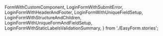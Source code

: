   FormWithCustomComponent,
  LoginFormWithSubmitError,
  LoginFormWithHeaderAndFooter,
  LoginFormWithUniqueFieldSetup,
  LoginFormWithStructureAndChildren,
  LoginFormWithUniqueFormAndFieldSetup,
  LoginFormWithStaticLabelsValidationSummary,
} from './EasyForm.stories';

<Meta isTemplate />

<Title />

Built on top of `react-final-form`, the `<EasyForm>` component aims to make setting up
forms in React as easy as possible. It includes simple and extensible handling
of common form aspects, such as defining shared validation rules, generating a validation summary
after submit attempts, global `disabled` handling throughout the form, etc.

The fundamental feature of the `<EasyForm>` however is its `structure` prop -
an array of objects that can be used to generate the entire form.
This is particularly useful for any applications that include form building
and store/return that structural data from API endpoints.

## Table of Contents

- [Basic usage](#basic-usage)
  - [`header` and `footer`](#header-and-footer)
  - [Understanding `structure`](#understanding-structure)
- [Advanced Usage](#advanced-usage)
  - [Using your own components with `structure`](#using-your-own-components-with-structure)
  - [Defining default field behaviour](#defining-default-field-behaviour)
  - [Validation summary](#validation-summary)
    - [`validationSummary` prop](#validationsummary-prop)
    - [Shorthand `validationSummary` prop values](#shorthand-validationsummary-prop-values)
    - [Validation summary `submitError`](#validation-summary-submiterror)
    - [Validation summary accessibility](#validation-summary-accessibility)

## Basic usage

The `<EasyForm>` takes the same base props as `react-final-form`'s `<Form>`,
plus some additional props mainly for global/default field behaviour,
and configuring the validation summary.

So let's set up a quick login form example,
using built-in validation rules (`required`, and `email`),
with default validation summary behaviour
(which will render after a submission attempt fails).

<Primary />

<Controls />

As with `react-final-form`'s normal `<Form>`, you can also use
`children`, `render`, or `component` props to render your content.
You can even combine those with the `structure` prop.
**Please note** however, that the content rendered based
on the `structure` prop will always render first. E.g.

<Canvas of={LoginFormWithStructureAndChildren} />

### `header` and `footer`

You can optionally provide `header` and/or `footer` props to be rendered as part of the form.
These can be a simple string (or any other `ReactNode`), or you can pass a function
which will receive all of the normal `FormRenderProps` (minus the `handleSubmit` prop)
and should return a `ReactNode`.

**Please note**, when passing a function, the props it receives are dependent on the
`subscription` prop (just as with a normal `react-final-form` `<Form>`).

The `footer` is expected to be used for rendering your own submit/reset buttons as needed.
A default submit button is rendered if a `footer` prop does not exist (and as long as
`submitText` and `onSubmit` props exist), but if a `footer` is provided,
you will need to handle this yourself.

<Canvas of={LoginFormWithHeaderAndFooter} />

### Understanding `structure`

Thankfully the `structure` prop is fairly simple. Each object in the array
is expected to have a `type`. This `type` is then checked against the default (and supplied)
`containers` and `components` to determine what component should render.

When rendering a component for a form field, every other property on the object
gets passed to the `<EasyField>` to be handled from there.
So core functional properties on the object such as `label`, `description`,
`validation`, and `validate` are handled by `<EasyField>` for all of its accessibility benefits.

That also means that you can define things like the field `subscription` and `errorLogic`
within the form `structure` too, as well as being able to define global defaults
on the `<EasyForm>`. A quick example might help:

<Canvas of={LoginFormWithUniqueFieldSetup} />

## Advanced usage

### Using your own components with `structure`

As mentioned in the [understanding structure](#understanding-structure) section,
the objects in the `structure` array are expected to have a `type` that matches up
to one of the available components internally.
You can also define your own components for a specific `type`,
override any of the default `type`s, or define a `component`, `render`, or `children`
property on the object in your `structure` array.

Having multiple ways to do this makes it sound complex,
so let's see this in action to show how easy it is!

This will be our custom component.

```jsx
const customComponent = ({ meta, ...props }) => (
  <div className="custom-component">
    <Input {...props} type="text" />
    <p>{JSON.stringify({ ...props, meta })}</p>
  </div>
);
```

We're printing out all the props so that it's clear what's passed to it by the
`<EasyField>` that's used internally. The `<EasyField>` will handle a selection of
core properties (`label`, `validation`, etc.) and will then pass the `aria-` attributes,
`value`, etc. on to our custom component.

We can then use our custom component by defining it in the `components` object prop
(where the keys in the object determine the `type` to be used within the `structure` array),
or by using it directly in the objects in the `structure` array.
You can see the various ways this can be done in the code for this example -
and we're throw in a `type` that doesn't match a component too, to show how that's handled:

<Canvas of={FormWithCustomComponent} />

You can safely use lazy components as well.
Because all of the properties get passed to the `<EasyField>` first, which then renders
your custom component, the field will be registered by the form straight away
(including its validation rules).

### Defining default field behaviour

The `<EasyForm>` can take `defaultFieldValidationFunctions`,
`defaultFieldErrorLogic`, and `defaultFieldConfig` props to define behaviour for every field.
These can then be overridden by the props for each field as needed.

This will work for fields defined within the `structure` prop, as well as any other usage of
`<EasyField>`, as long as its within the `<EasyForm>`. For example:

<Canvas of={LoginFormWithUniqueFormAndFieldSetup} />

### Validation

Form level validation is done in exactly the same way as the `react-final-form`
`<Form>` component - via the `validate` function prop. That will be passed directly to
the `<Form>` used internally. So that is exactly as you would expect.

You can also specify `defaultFieldValidationFunctions` on the `<EasyForm>` component though.
This is an object of validation functions that can be used by each field
in its `validation` object, simply by using the same key.
You can find further details about all of the included defaults on the
[`<EasyField>` documentation page](?path=/docs/easyfield--docs#validation).

### Validation summary

The validation summary is another fundamental built-in feature of the `<EasyForm>` component.
It will render after a submission has failed, and its content
can be controlled via the `validationSummary` prop.

#### `validationSummary` prop

There are some short-hand values you can use (more on that in a moment),
but in its most expanded form, the `validationSummary` prop's value matches this type:

```ts
type EasyFormValidationSummaryInfo = {
  position?: 'afterbegin' | 'afterend' | 'beforebegin' | 'beforeend';
  content?: 'errors' | 'labels';
  mode?: 'dynamic' | 'static' | 'none';
  renderLogic?: FormSubscription;
  header?: ReactNode;
  footer?: ReactNode;
  render?: ((ref: ForwardedRef<HTMLElement>) => ReactNode) | null;
};
```

So let's explain these one at a time:

1. **`position`**: when setting this, think of 'begin' as the `header` prop,
   and 'end' as the `footer` prop. How the positioning works is intuitive from there.
   The default is `'afterbegin'`.
2. **`content`**:
   1. When set to `'errors'` (the default), the `errors` and `submitErrors`
      from the `FormState` will be listed in the validation summary.
   2. When set to `'labels'`, the `label` prop/property
      from each field with an `error` or `submitError` will be used instead.
3. **`mode`**:
   1. If this is set to `'dynamic'` (the default), then the validation summary
      will update its content as the `FormState` does. So if the `FormState`'s `errors`
      and/or `submitErrors` change, then the validation summary's content will update too
      (this scenario uses a `<FormSpy>` internally so that there is no need to subscribe
      to the `errors` or `submitErrors` on the `<EasyForm>` itself).
   2. If the `mode` is set to `'static'`, then a snapshot of the `errors`
      and `submitErrors` is taken whenever a submit fails, and that snapshot is used instead.
      So the validation summary's content will quite literally remain static
      and will not update until another form submission is attempted.
   3. You can also set the `mode` to `'none'` to disable the validation summary.
4. **`renderLogic`**: this is a `react-final-form` `FormSubscription`-like object
   which works in exactly the same way as the `errorLogic` prop for the `<EasyField>`.
   It defaults to only rendering the validation summary when `submitFailed` is `true`,
   but you can even check for parts of the `FormState` being `false`.
5. **`header`**: this is content to be rendered within the validation summary container,
   _before_ the errors/labels list.
6. **`footer`**: this is content to be rendered within the validation summary container,
   _after_ the errors/labels list.
7. **`render`**: if a `render` function is provided, then the expectation is
   that you will handle all of the content yourself, including the container component,
   and having to use a `<FormSpy>` or `useFormState()` to get the error data.
   So, in this scenario, the only other properties from this list that have any effect
   are the `position` string and `renderLogic` object; all others will be ignored.

The default validation summary logic (which you can see in all of the examples so far)
equates to setting the `validationSummary` prop to:

```ts
{
  renderLogic: { submitFailed: true },
  position: 'afterbegin',
  content: 'errors',
  mode: 'dynamic',
}
```

After all that, it's time for an example!

Here we're setting the `validationSummary` to have a `header`,
with a `position` of `'beforeend'`, `content` set to `'labels'`,
and the `mode` set to `'static'`:

<Canvas of={LoginFormWithStaticLabelsValidationSummary} />

#### Shorthand `validationSummary` prop values

1. Leaving the prop `undefined`, setting it to boolean `true`,
   or setting it to the string `'dynamic'`,
   are all shorthand alternatives for the default object.
2. Setting the prop to the string `'static'` uses the default object,
   but with the `mode` set to `'static'`
3. Setting `validationSummary` to a boolean `false` or the string `'none'`
   will disable the validation summary

#### Validation summary `submitError`

The `<EasyForm>` validation summary considers the `submitError` to take priority
over all other errors. This means that, if a `submitError` exists in the `FormState`,
and your `renderLogic` conditions are met, then that error will be dislayed in the
validation summary area on its own (without rendering the `header` or `footer`).

To coincide with this, if the `<EasyForm>` `onSubmit` function throws an error,
then this will be caught internally and used for the `submitError`. E.g.

<Canvas of={LoginFormWithSubmitError} />

#### Validation summary accessibility

After a submission attempt fails, it's important that users are properly notified
of errors in the form. This is why the validation summary is enabled by default,
and defaults to rendering when the `FormState` `submitFailed` property is `true`.

But the appearance of the element alone isn't enough, as screen-reader users
may not be notified of it.

So, the `<EasyForm>` will automatically attempt to move focus and scroll the page
to the validation summary element after a submission attempt has failed.
And, when the `mode` is set to `'static'`, or when the `submitError` is displayed,
the summary will also have `role='alert'` set on it. **Please note**, the `role` attribute
is set automatically only in those cases, because if `role='alert'` was set on the
`'dynamic'` validation summary, then the the assertive
screen-reader announcements would be too intrusive due to the summary content
updating when the `FormState` does.
